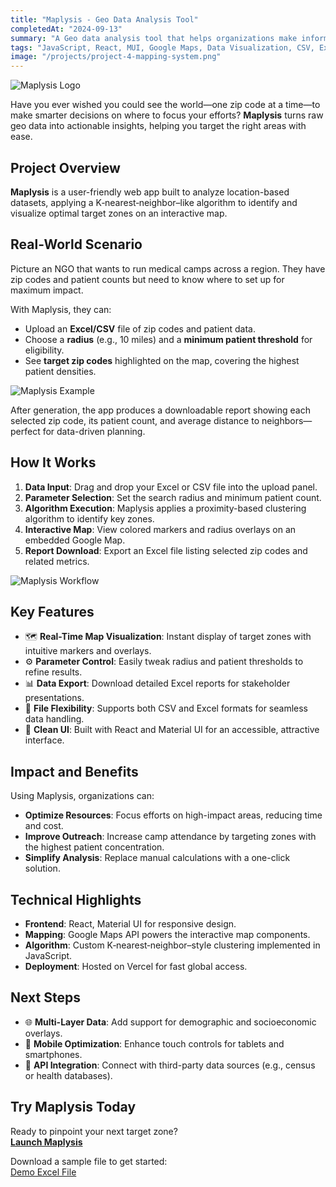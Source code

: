 ```yaml
---
title: "Maplysis - Geo Data Analysis Tool"
completedAt: "2024-09-13"
summary: "A Geo data analysis tool that helps organizations make informed decisions using location data and advanced algorithms."
tags: "JavaScript, React, MUI, Google Maps, Data Visualization, CSV, Excel, Geo Data, Vercel"
image: "/projects/project-4-mapping-system.png"
---
```


![Maplysis Logo](/projects/maplysis/logo.png)

Have you ever wished you could see the world—one zip code at a time—to make smarter decisions on where to focus your efforts? **Maplysis** turns raw geo data into actionable insights, helping you target the right areas with ease.

## Project Overview

**Maplysis** is a user-friendly web app built to analyze location-based datasets, applying a K‑nearest‑neighbor–like algorithm to identify and visualize optimal target zones on an interactive map.

## Real-World Scenario

Picture an NGO that wants to run medical camps across a region. They have zip codes and patient counts but need to know where to set up for maximum impact.

With Maplysis, they can:

- Upload an **Excel/CSV** file of zip codes and patient data.
- Choose a **radius** (e.g., 10 miles) and a **minimum patient threshold** for eligibility.
- See **target zip codes** highlighted on the map, covering the highest patient densities.

![Maplysis Example](/projects/maplysis/maplysis-2.png)

After generation, the app produces a downloadable report showing each selected zip code, its patient count, and average distance to neighbors—perfect for data-driven planning.

## How It Works

1. **Data Input**: Drag and drop your Excel or CSV file into the upload panel.
2. **Parameter Selection**: Set the search radius and minimum patient count.
3. **Algorithm Execution**: Maplysis applies a proximity-based clustering algorithm to identify key zones.
4. **Interactive Map**: View colored markers and radius overlays on an embedded Google Map.
5. **Report Download**: Export an Excel file listing selected zip codes and related metrics.

![Maplysis Workflow](/projects/maplysis/maplysis-3.png)

## Key Features

- 🗺️ **Real-Time Map Visualization**: Instant display of target zones with intuitive markers and overlays.
- ⚙️ **Parameter Control**: Easily tweak radius and patient thresholds to refine results.
- 📊 **Data Export**: Download detailed Excel reports for stakeholder presentations.
- 📂 **File Flexibility**: Supports both CSV and Excel formats for seamless data handling.
- 🎨 **Clean UI**: Built with React and Material UI for an accessible, attractive interface.

## Impact and Benefits

Using Maplysis, organizations can:

- **Optimize Resources**: Focus efforts on high-impact areas, reducing time and cost.
- **Improve Outreach**: Increase camp attendance by targeting zones with the highest patient concentration.
- **Simplify Analysis**: Replace manual calculations with a one-click solution.

## Technical Highlights

- **Frontend**: React, Material UI for responsive design.
- **Mapping**: Google Maps API powers the interactive map components.
- **Algorithm**: Custom K‑nearest‑neighbor–style clustering implemented in JavaScript.
- **Deployment**: Hosted on Vercel for fast global access.

## Next Steps

- 🌐 **Multi-Layer Data**: Add support for demographic and socioeconomic overlays.
- 📱 **Mobile Optimization**: Enhance touch controls for tablets and smartphones.
- 🔗 **API Integration**: Connect with third-party data sources (e.g., census or health databases).

## Try Maplysis Today

Ready to pinpoint your next target zone?  
[**Launch Maplysis**](https://maplysis.com/)

Download a sample file to get started:  
[Demo Excel File](/projects/maplysis/demo.xlsx)
